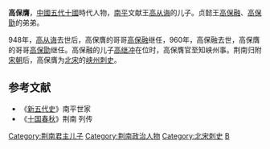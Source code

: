 '''高保膺'''，[[中國|中國]][[五代十國|五代十國]]時代人物，[[荆南|南平]]文献王[[高从诲|高从诲]]的儿子。贞懿王[[高保融|高保融]]、[[高保勖|高保勖]]的弟弟。

948年，[[高从诲|高从诲]]去世后，高保膺的哥哥[[高保融|高保融]]继任，960年，高保融去世，高保膺的哥哥[[高保勖|高保勖]]继任。高保融的儿子[[高继冲|高继冲]]在位时，高保膺官至知峡州事。荆南归附[[宋朝|宋朝]]后，高保膺为[[北宋|北宋]]的[[峡州|峡州]][[刺史|刺史]]。
==参考文献==
*《[[新五代史|新五代史]]》南平世家
*《[[十国春秋|十国春秋]]》荆南 列传

[[Category:荆南君主儿子|Category:荆南君主儿子]]
[[Category:荆南政治人物|Category:荆南政治人物]]
[[Category:北宋刺史|Category:北宋刺史]]
[[Category:高姓|B]]